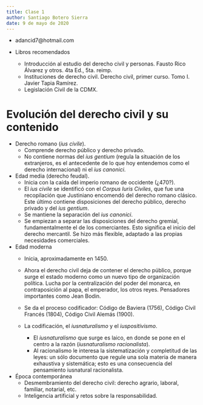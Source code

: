 ```yaml
---
title: Clase 1
author: Santiago Botero Sierra
date: 9 de mayo de 2020
---
```


+ adancid7@hotmail.com

+ Libros recomendados
    - Introducción al estudio del derecho civil y personas. Fausto Rico
        Álvarez y otros. 4ta Ed., 5ta. reimp.
    - Instituciones de derecho civil. Derecho civil, primer curso. Tomo I.
        Javier Tapia Ramírez.
    - Legislación Civil de la CDMX.

# Evolución del derecho civil y su contenido

+ Derecho romano (*ius civile*).
    - Comprende derecho público y derecho privado.
    - No contiene normas del *ius gentium* (regula la situación de los
        extranjeros, es el antecedente de lo que hoy entendemos como el derecho
        internacional) ni el *ius canonici*.

+ Edad media (derecho feudal).
    - Inicia con la caída del imperio romano de occidente (¿470?).
    - El *ius civile* se identificó con el *Corpus Iuris Civiles*, que fue una
        recopilación que Justiniano encomendó del derecho romano clásico.
        Este último contiene disposiciones del derecho público, derecho privado
        y del *ius gentium*.
    - Se mantiene la separación del *ius canonici*.
    - Se empiezan a separar las disposiciones del derecho gremial,
        fundamentalmente el de los comerciantes. Esto significa el inicio del
        derecho mercantil. Se hizo más flexible, adaptado a las propias
        necesidades comerciales.

+ Edad moderna
    - Inicia, aproximadamente en 1450.
    - Ahora el derecho civil deja de contener el derecho público, porque surge
        el estado moderno como un nuevo tipo de organización política. Lucha
        por la centralización del poder del monarca, en contraposición al
        papa, el emperador, los otros reyes. Pensadores importantes como
        Jean Bodin.
    - Se da el proceso codificador: Código de Baviera (1756), Código Civil
        Francés (1804), Código Civil Alemás (1900).
    - La codificación, el *iusnaturalismo* y el *iuspositivismo*.

        * El *iusnaturalismo* que surge es laico, en donde se pone en el centro
            a la razón (*iusnaturalismo racionalista*).
        * Al racionalismo le interesa la sistematización y completitud de las
            leyes: un sólo documento que regule una sola materia de manera
            exhaustiva y sistemática; esto es una consecuencia del pensamiento
            iusnatural racionalista.

+ Época contemporánea
    - Desmembramiento del derecho civil: derecho agrario, laboral, familiar,
        notarial, etc.
    - Inteligencia artificial y retos sobre la responsabilidad.
